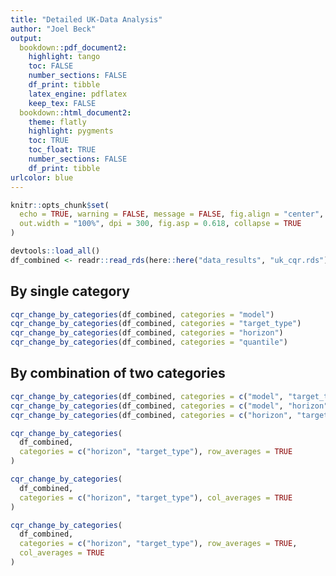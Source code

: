 ```yaml
---
title: "Detailed UK-Data Analysis"
author: "Joel Beck"
output:
  bookdown::pdf_document2:
    highlight: tango
    toc: FALSE
    number_sections: FALSE
    df_print: tibble
    latex_engine: pdflatex
    keep_tex: FALSE
  bookdown::html_document2:
    theme: flatly
    highlight: pygments
    toc: TRUE
    toc_float: TRUE
    number_sections: FALSE
    df_print: tibble
urlcolor: blue
---
```


```r
knitr::opts_chunk$set(
  echo = TRUE, warning = FALSE, message = FALSE, fig.align = "center",
  out.width = "100%", dpi = 300, fig.asp = 0.618, collapse = TRUE
)
```

```r
devtools::load_all()
df_combined <- readr::read_rds(here::here("data_results", "uk_cqr.rds"))
```

## By single category

```r
cqr_change_by_categories(df_combined, categories = "model")
cqr_change_by_categories(df_combined, categories = "target_type")
cqr_change_by_categories(df_combined, categories = "horizon")
cqr_change_by_categories(df_combined, categories = "quantile")
```

## By combination of two categories

```r
cqr_change_by_categories(df_combined, categories = c("model", "target_type"))
cqr_change_by_categories(df_combined, categories = c("model", "horizon"))
cqr_change_by_categories(df_combined, categories = c("horizon", "target_type"))
```

```r
cqr_change_by_categories(
  df_combined,
  categories = c("horizon", "target_type"), row_averages = TRUE
)

cqr_change_by_categories(
  df_combined,
  categories = c("horizon", "target_type"), col_averages = TRUE
)

cqr_change_by_categories(
  df_combined,
  categories = c("horizon", "target_type"), row_averages = TRUE,
  col_averages = TRUE
)
```
